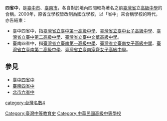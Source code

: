 '''四省中'''，是[[臺中市_(省轄市)|臺中市]]、[[臺南市_(省轄市)|臺南市]]，各自對於境內四間較為著名之前[[臺灣省|臺灣省]]立[[高級中學|高級中學]]的合稱。2000年，原省立學校皆改制為國立學校，以「省中」來合稱學校的時代，亦告結束：
*臺中四省中，指[[臺中市立臺中第一高級中等學校|臺灣省立臺中第一高級中學]]、[[臺中市立臺中女子高級中等學校|臺灣省立臺中女子高級中學]]、[[臺中市立臺中第二高級中等學校|臺灣省立臺中第二高級中學]]、[[臺中市立文華高級中等學校|臺灣省立臺中文華高級中學]]。
*臺南四省中，指[[國立臺南第一高級中學|臺灣省立臺南第一高級中學]]、[[國立臺南女子高級中學|臺灣省立臺南女子高級中學]]、[[國立臺南第二高級中學|臺灣省立臺南第二高級中學]]、[[國立臺南家齊女子高級中學|臺灣省立臺南家齊女子高級中學]]。

==參見==
*[[臺中四省中|臺中四省中]]
*[[臺南四省中|臺南四省中]]
*[[北市六省中|北市六省中]]

[[category:台灣名數4|category:台灣名數4]]
[[Category:臺灣中等教育史|Category:臺灣中等教育史]]
[[Category:中華民國高級中等學校|Category:中華民國高級中等學校]]